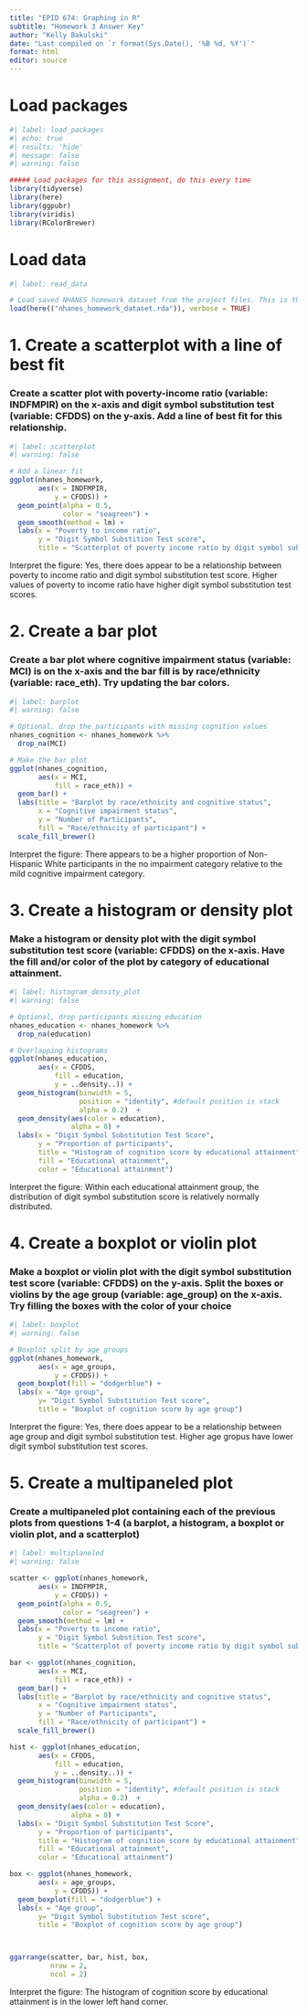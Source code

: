```yaml
---
title: "EPID 674: Graphing in R"
subtitle: "Homework 3 Answer Key"
author: "Kelly Bakulski"
date: "Last compiled on `r format(Sys.Date(), '%B %d, %Y')`"
format: html
editor: source
---
```



# Load packages

```r
#| label: load_packages
#| echo: true
#| results: 'hide'
#| message: false
#| warning: false

##### Load packages for this assignment, do this every time
library(tidyverse)
library(here)
library(ggpubr)
library(viridis)
library(RColorBrewer)
```

# Load data
```r
#| label: read_data

# Load saved NHANES homework dataset from the project files. This is the dataset we built in homework 2
load(here(("nhanes_homework_dataset.rda")), verbose = TRUE)
```


# 1. Create a scatterplot with a line of best fit

### Create a scatter plot with poverty-income ratio (variable: INDFMPIR) on the x-axis and digit symbol substitution test (variable: CFDDS) on the y-axis. Add a line of best fit for this relationship.

```r
#| label: scatterplot
#| warning: false

# Add a linear fit
ggplot(nhanes_homework,
       aes(x = INDFMPIR,
           y = CFDDS)) +
  geom_point(alpha = 0.5,
             color = "seagreen") +
  geom_smooth(method = lm) +
  labs(x = "Poverty to income ratio",
       y = "Digit Symbol Substition Test score",
       title = "Scatterplot of poverty income ratio by digit symbol substitution test")

```

Interpret the figure: Yes, there does appear to be a relationship between poverty to income ratio and digit symbol substitution test score. Higher values of poverty to income ratio have  higher digit symbol substitution test scores.


# 2. Create a bar plot 

### Create a bar plot where cognitive impairment status (variable: MCI) is on the x-axis and the bar fill is by race/ethnicity (variable: race_eth). Try updating the bar colors. 

```r
#| label: barplot
#| warning: false

# Optional, drop the participants with missing cognition values
nhanes_cognition <- nhanes_homework %>%
  drop_na(MCI)

# Make the bar plot
ggplot(nhanes_cognition,
       aes(x = MCI,
           fill = race_eth)) +
  geom_bar() +
  labs(title = "Barplot by race/ethnicity and cognitive status",
       x = "Cognitive impairment status",
       y = "Number of Participants",
       fill = "Race/ethnicity of participant") + 
  scale_fill_brewer() 

```

Interpret the figure: There appears to be a higher proportion of Non-Hispanic White participants in the no impairment category relative to the mild cognitive impairment category.


# 3. Create a histogram or density plot

### Make a histogram or density plot with the digit symbol substitution test score (variable: CFDDS) on the x-axis. Have the fill and/or color of the plot by category of educational attainment.

```r
#| label: histogram_density_plot
#| warning: false

# Optional, drop participants missing education
nhanes_education <- nhanes_homework %>%
  drop_na(education)

# Overlapping histograms
ggplot(nhanes_education,
       aes(x = CFDDS,
           fill = education,
           y = ..density..)) + 
  geom_histogram(binwidth = 5,
                 position = "identity", #default position is stack 
                 alpha = 0.2)  +
  geom_density(aes(color = education),
               alpha = 0) +
  labs(x = "Digit Symbol Substitution Test Score",
       y = "Proportion of participants",
       title = "Histogram of cognition score by educational attainment",
       fill = "Educational attainment",
       color = "Educational attainment")

```

Interpret the figure: Within each educational attainment group, the distribution of digit symbol substitution score is relatively normally distributed. 



# 4. Create a boxplot or violin plot

### Make a boxplot or violin plot with the digit symbol substitution test score (variable: CFDDS) on the y-axis. Split the boxes or violins by the age group (variable: age_group) on the x-axis. Try filling the boxes with the color of your choice

```r
#| label: boxplot
#| warning: false

# Boxplot split by age groups
ggplot(nhanes_homework,
       aes(x = age_groups,
           y = CFDDS)) +
  geom_boxplot(fill = "dodgerblue") +
  labs(x = "Age group",
       y= "Digit Symbol Substitution Test score",
       title = "Boxplot of cognition score by age group")


```

Interpret the figure: Yes, there does appear to be a relationship between age group and digit symbol substitution test. Higher age gropus have lower digit symbol substitution test scores. 



# 5. Create a multipaneled plot

### Create a multipaneled plot containing each of the previous plots from questions 1-4 (a barplot, a histogram, a boxplot or violin plot, and a scatterplot)

```r
#| label: multiplaneled
#| warning: false

scatter <- ggplot(nhanes_homework,
       aes(x = INDFMPIR,
           y = CFDDS)) +
  geom_point(alpha = 0.5,
             color = "seagreen") +
  geom_smooth(method = lm) +
  labs(x = "Poverty to income ratio",
       y = "Digit Symbol Substition Test score",
       title = "Scatterplot of poverty income ratio by digit symbol substitution test")

bar <- ggplot(nhanes_cognition,
       aes(x = MCI,
           fill = race_eth)) +
  geom_bar() +
  labs(title = "Barplot by race/ethnicity and cognitive status",
       x = "Cognitive impairment status",
       y = "Number of Participants",
       fill = "Race/ethnicity of participant") + 
  scale_fill_brewer() 

hist <- ggplot(nhanes_education,
       aes(x = CFDDS,
           fill = education,
           y = ..density..)) + 
  geom_histogram(binwidth = 5,
                 position = "identity", #default position is stack 
                 alpha = 0.2)  +
  geom_density(aes(color = education),
               alpha = 0) +
  labs(x = "Digit Symbol Substitution Test Score",
       y = "Proportion of participants",
       title = "Histogram of cognition score by educational attainment",
       fill = "Educational attainment",
       color = "Educational attainment")

box <- ggplot(nhanes_homework,
       aes(x = age_groups,
           y = CFDDS)) +
  geom_boxplot(fill = "dodgerblue") +
  labs(x = "Age group",
       y= "Digit Symbol Substitution Test score",
       title = "Boxplot of cognition score by age group")



ggarrange(scatter, bar, hist, box, 
          nrow = 2, 
          ncol = 2)
```

Interpret the figure: The histogram of cognition score by educational attainment is in the lower left hand corner.
